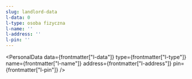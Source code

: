 ```yaml
---
slug: landlord-data
l-data: 0
l-type: osoba fizyczna
l-name: ''
l-address: ''
l-pin: ''
---
```



<PersonalData
  data={frontmatter["l-data"]}
  type={frontmatter["l-type"]}
  name={frontmatter["l-name"]}
  address={frontmatter["l-address"]}
  pin={frontmatter["l-pin"]}
/>
